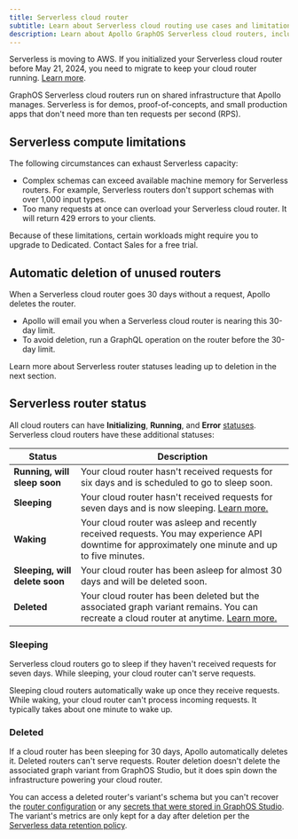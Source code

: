 ```yaml
---
title: Serverless cloud router
subtitle: Learn about Serverless cloud routing use cases and limitations
description: Learn about Apollo GraphOS Serverless cloud routers, including intended use cases, limitations, and router statuses.
---
```


<Note>

Serverless is moving to AWS. If you initialized your Serverless cloud router before May 21, 2024, you need to migrate to keep your cloud router running. [Learn more](./aws-migration).

</Note>

GraphOS Serverless cloud routers run on shared infrastructure that Apollo manages. Serverless is for demos, proof-of-concepts, and small production apps that don't need more than ten requests per second (RPS).

## Serverless compute limitations

The following circumstances can exhaust Serverless capacity:

- Complex schemas can exceed available machine memory for Serverless routers. For example, Serverless routers don't support schemas with over 1,000 input types.
- Too many requests at once can overload your Serverless cloud router. It will return 429 errors to your clients.

Because of these limitations, certain workloads might require you to upgrade to Dedicated. <TrackableLink href="https://www.apollographql.com/contact-sales?type=dedicated&referrer=docs" eventName="content_contact_cloud">Contact Sales</TrackableLink> for a free trial.

## Automatic deletion of unused routers

When a Serverless cloud router goes 30 days without a request, Apollo deletes the router.

- Apollo will email you when a Serverless cloud router is nearing this 30-day limit.
- To avoid deletion, run a GraphQL operation on the router before the 30-day limit.

Learn more about Serverless router statuses leading up to deletion in the next section.

## Serverless router status

All cloud routers can have **Initializing**, **Running**, and **Error** [statuses](../#cloud-router-status). Serverless cloud routers have these additional statuses:

| Status                         | Description                                                                                                                                       |
| ------------------------------ | ------------------------------------------------------------------------------------------------------------------------------------------------- |
| **Running, will sleep soon**   | Your cloud router hasn't received requests for six days and is scheduled to go to sleep soon.                                                     |
| **Sleeping**                   | Your cloud router hasn't received requests for seven days and is now sleeping. [Learn more.](#sleeping)                                           |
| **Waking**                     | Your cloud router was asleep and recently received requests. You may experience API downtime for approximately one minute and up to five minutes. |
| **Sleeping, will delete soon** | Your cloud router has been asleep for almost 30 days and will be deleted soon.                                                                    |
| **Deleted**                    | Your cloud router has been deleted but the associated graph variant remains. You can recreate a cloud router at anytime. [Learn more.](#deleted)  |

### Sleeping

Serverless cloud routers go to sleep if they haven't received requests for seven days. While sleeping, your cloud router can't serve requests.

Sleeping cloud routers automatically wake up once they receive requests. While waking, your cloud router can't process incoming requests. It typically takes about one minute to wake up.

### Deleted

If a cloud router has been sleeping for 30 days, Apollo automatically deletes it. Deleted routers can't serve requests.
Router deletion doesn't delete the associated graph variant from GraphOS Studio, but it does spin down the infrastructure powering your cloud router.

You can access a deleted router's variant's schema but you can't recover the [router configuration](../configuration) or any [secrets that were stored in GraphOS Studio](../configuration/#managing-secrets). The variant's metrics are only kept for a day after deletion per the [Serverless data retention policy](https://www.apollographql.com/pricing#data-retention).
